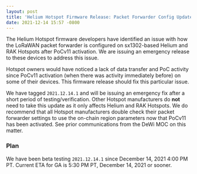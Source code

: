 ```yaml
---
layout: post
title: 'Helium Hotspot Firmware Release: Packet Forwarder Config Update'
date: 2021-12-14 15:57 -0800
---
```


The Helium Hotspot firmware developers have identified an issue with how the LoRaWAN packet
forwarder is configured on sx1302-based Helium and RAK Hotspots after PoCv11 activation. We are
issuing an emergency release to these devices to address this issue.

<!--truncate-->

Hotspot owners would have noticed a lack of data transfer and PoC activity since PoCv11 activation
(when there was activity immediately before) on some of their devices. This firmware release should
fix this particular issue.

We have tagged `2021.12.14.1` and will be issuing an emergency fix after a short period of
testing/verification. Other Hotspot manufacturers do **not** need to take this update as it only
affects Helium and RAK Hotspots. We do recommend that all Hotspot manufacturers double check their
packet forwarder settings to use the on-chain region parameters now that PoCv11 has been activated.
See prior communications from the DeWi MOC on this matter.

### Plan

We have been beta testing `2021.12.14.1` since December 14, 2021 4:00 PM PT. Current ETA for GA is
5:30 PM PT, December 14, 2021 or sooner.
